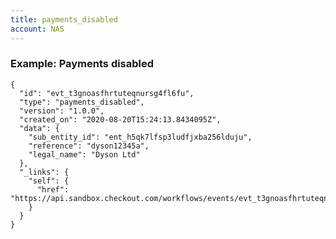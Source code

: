 ```yaml
---
title: payments_disabled
account: NAS
---
```


### Example: Payments disabled

    {
      "id": "evt_t3gnoasfhrtuteqnursg4fl6fu",
      "type": "payments_disabled",
      "version": "1.0.0",
      "created_on": "2020-08-20T15:24:13.8434095Z",
      "data": {
        "sub_entity_id": "ent_h5qk7lfsp3ludfjxba256lduju",
        "reference": "dyson12345a",
        "legal_name": "Dyson Ltd"
      },
      "_links": {
        "self": {
          "href": "https://api.sandbox.checkout.com/workflows/events/evt_t3gnoasfhrtuteqnursg4fl6fu"
        }
      }
    }
